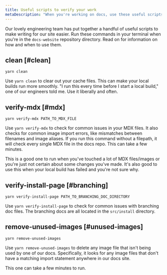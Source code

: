 ```yaml
---
title: Useful scripts to verify your work
metaDescription: "When you're working on docs, use these useful scripts to help you make sure that you've done it right."
---
```


Our lovely engineering team has put together a handful of useful scripts to make writing for our site easier. Run these commands in your terminal when you're in the `docs-website` repository directory. Read on for information on how and when to use them. 

## clean [#clean]

```
yarn clean
```

Use `yarn clean` to clear out your cache files. This can make your local builds run more smoothly. "I run this every time before I start a local build," one of our engineers told me. Use it liberally and often.

## verify-mdx [#mdx]

```
yarn verify-mdx PATH_TO_MDX_FILE
```

Use `yarn verify-mdx` to check for common issues in your MDX files. It also checks for common image import errors, like mismatches between filenames and image aliases. If you run this command without a filepath, it will check every single MDX file in the docs repo. This can take a few minutes. 

This is a good one to run when you've touched a lot of MDX files/images or you're just not certain about some changes you've made. It's also good to use this when your local build has failed and you're not sure why.

## verify-install-page [#branching]

```
yarn verify-install-page PATH_TO_BRANCHING_DOC_DIRECTORY
```

Use `yarn verify-install-page` to check for common issues with branching doc files. The branching docs are all located in the `src/install` directory.

## remove-unused-images [#unused-images]

```
yarn remove-unused-images
```

Use `yarn remove-unused-images` to delete any image file that isn't being used by one of our docs. Specifically, it looks for any image files that don't have a matching import statement anywhere in our docs site. 

This one can take a few minutes to run.

